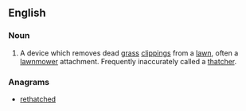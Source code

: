 ==English==

===Noun===
{{en-noun}}

# A device which removes dead [[grass]] [[clipping]]s from a [[lawn]], often a [[lawnmower]] attachment.  Frequently inaccurately called a [[thatcher]].

===Anagrams===
* [[rethatched#English|rethatched]]